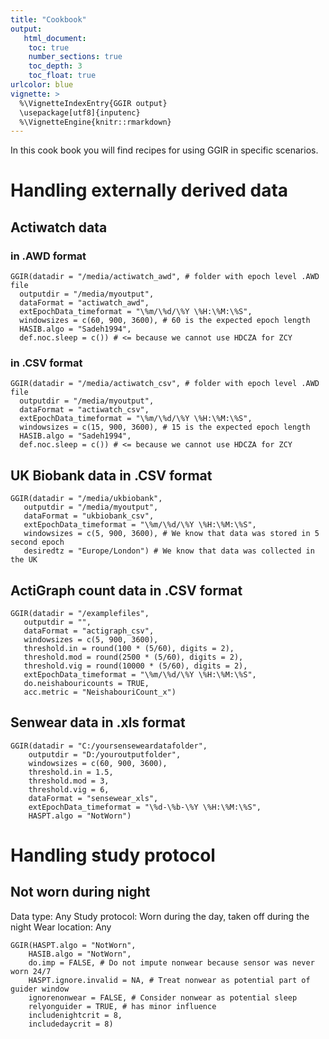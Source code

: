 ```yaml
---
title: "Cookbook"
output:
   html_document:
    toc: true
    number_sections: true
    toc_depth: 3
    toc_float: true
urlcolor: blue
vignette: >
  %\VignetteIndexEntry{GGIR output}
  \usepackage[utf8]{inputenc}
  %\VignetteEngine{knitr::rmarkdown}
---
```


In this cook book you will find recipes for using GGIR in specific scenarios.

# Handling externally derived data

## Actiwatch data

### in .AWD format

```
GGIR(datadir = "/media/actiwatch_awd", # folder with epoch level .AWD file
  outputdir = "/media/myoutput",
  dataFormat = "actiwatch_awd",
  extEpochData_timeformat = "\%m/\%d/\%Y \%H:\%M:\%S",
  windowsizes = c(60, 900, 3600), # 60 is the expected epoch length
  HASIB.algo = "Sadeh1994",
  def.noc.sleep = c()) # <= because we cannot use HDCZA for ZCY
```

### in .CSV format

```
GGIR(datadir = "/media/actiwatch_csv", # folder with epoch level .AWD file
  outputdir = "/media/myoutput",
  dataFormat = "actiwatch_csv",
  extEpochData_timeformat = "\%m/\%d/\%Y \%H:\%M:\%S",
  windowsizes = c(15, 900, 3600), # 15 is the expected epoch length
  HASIB.algo = "Sadeh1994",
  def.noc.sleep = c()) # <= because we cannot use HDCZA for ZCY
```

## UK Biobank data in .CSV format

```
GGIR(datadir = "/media/ukbiobank",
   outputdir = "/media/myoutput",
   dataFormat = "ukbiobank_csv",
   extEpochData_timeformat = "\%m/\%d/\%Y \%H:\%M:\%S",
   windowsizes = c(5, 900, 3600), # We know that data was stored in 5 second epoch
   desiredtz = "Europe/London") # We know that data was collected in the UK
```

## ActiGraph count data in .CSV format

```
GGIR(datadir = "/examplefiles",
   outputdir = "",
   dataFormat = "actigraph_csv",
   windowsizes = c(5, 900, 3600),
   threshold.in = round(100 * (5/60), digits = 2),
   threshold.mod = round(2500 * (5/60), digits = 2),
   threshold.vig = round(10000 * (5/60), digits = 2),
   extEpochData_timeformat = "\%m/\%d/\%Y \%H:\%M:\%S",
   do.neishabouricounts = TRUE,
   acc.metric = "NeishabouriCount_x")
```        
           
## Senwear data in .xls format

```
GGIR(datadir = "C:/yoursenseweardatafolder",
    outputdir = "D:/youroutputfolder",
    windowsizes = c(60, 900, 3600),
    threshold.in = 1.5,
    threshold.mod = 3,
    threshold.vig = 6,
    dataFormat = "sensewear_xls",
    extEpochData_timeformat = "\%d-\%b-\%Y \%H:\%M:\%S",
    HASPT.algo = "NotWorn")
```

# Handling study protocol

## Not worn during night

Data type: Any
Study protocol: Worn during the day, taken off during the night
Wear location: Any

```
GGIR(HASPT.algo = "NotWorn",
    HASIB.algo = "NotWorn",
    do.imp = FALSE, # Do not impute nonwear because sensor was never worn 24/7
    HASPT.ignore.invalid = NA, # Treat nonwear as potential part of guider window
    ignorenonwear = FALSE, # Consider nonwear as potential sleep
    relyonguider = TRUE, # has minor influence
    includenightcrit = 8,
    includedaycrit = 8)
```